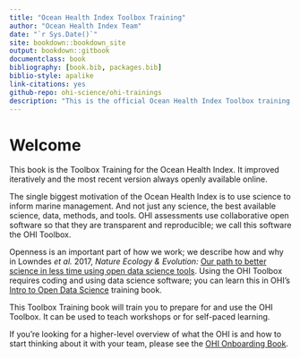 ```yaml
--- 
title: "Ocean Health Index Toolbox Training"
author: "Ocean Health Index Team"
date: "`r Sys.Date()`"
site: bookdown::bookdown_site
output: bookdown::gitbook
documentclass: book
bibliography: [book.bib, packages.bib]
biblio-style: apalike
link-citations: yes
github-repo: ohi-science/ohi-trainings
description: "This is the official Ocean Health Index Toolbox training."
---
```


# Welcome {#welcome}

This book is the Toolbox Training for the Ocean Health Index. It improved iteratively and the most recent version always openly available online.

The single biggest motivation of the Ocean Health Index is to use science to inform marine management. And not just any science, the best available science, data, methods, and tools.
OHI assessments use collaborative open software so that they are transparent and reproducible; we call this software the OHI Toolbox.
  
Openness is an important part of how we work; we describe how and why in Lowndes *et al.* 2017, *Nature Ecology & Evolution:* [Our path to better science in less time using open data science tools](https://www.nature.com/articles/s41559-017-0160). Using the OHI Toolbox requires coding and using data science software; you can learn this in OHI's [Intro to Open Data Science](http://ohi-science.org/data-science-training/) training book.

This Toolbox Training book will train you to prepare for and use the OHI Toolbox. It can be used to teach workshops or for self-paced learning. 

If you're looking for a higher-level overview of what the OHI is and how to start thinking about it with your team, please see the [OHI Onboarding Book](http://ohi-science.org/onboarding/index.html).

<br>


<!---
TODO, including: 

- first X chapters are overview of the workflow, independent from Toolbox
- next X chapters are Tbx specific

TODO @jules32: citation information --->
